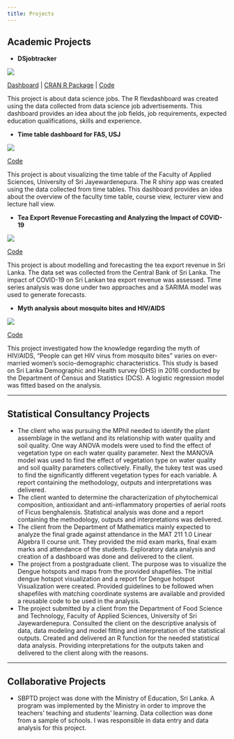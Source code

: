 ```yaml
---
title: Projects
---
```


## Academic Projects

* **DSjobtracker**

![](image_dsjobtracker.jpg)

<a href="https://thiyangt.github.io/dsjobtraker_dashboard_mc/#overview" target="_blank">Dashboard</a> | <a href="https://cran.r-project.org/web/packages/DSjobtracker/index.html" target="_blank">CRAN R Package</a> | <a href="https://github.com/thiyangt/dsjobtraker_dashboard_mc" target="_blank">Code</a><br>

This project is about data science jobs. The R flexdashboard was created using the data collected from data science job advertisements. This dashboard provides an idea about the job fields, job requirements, expected education qualifications, skills and experience.

* **Time table dashboard for FAS, USJ**

![](image_timetable.jpg)

<a href="https://github.com/menashabs/FAS_2nd_Semester_Timetable_Visualization" target="_blank">Code</a><br>

This project is about visualizing the time table of the Faculty of Applied Sciences, University of Sri Jayewardenepura. The R shiny app was created using the data collected from time tables. This dashboard provides an idea about the overview of the faculty time table, course view, lecturer view and lecture hall view. 

* **Tea Export Revenue Forecasting and Analyzing the Impact of COVID-19** 

![](image_teaexportrevenue.png)

<a href="https://github.com/menashabs/TeaExportRevenue_Analysis" target="_blank">Code</a><br>

This project is about modelling and forecasting the tea export revenue in Sri Lanka. The data set was collected from the Central Bank of Sri Lanka. The impact of COVID-19 on Sri Lankan tea export revenue was assessed. Time series analysis was done under two approaches and a SARIMA model was used to generate forecasts. 

* **Myth analysis about mosquito bites and HIV/AIDS** 

![](image_mythanalysis.jpg)

<a href="https://github.com/menashabs/MosquitoBiteMyth_Analysis" target="_blank">Code</a><br>

This project investigated how the knowledge regarding the myth of HIV/AIDS, “People can get HIV virus from mosquito bites” varies on ever-married women’s socio-demographic characteristics. This study is based on Sri Lanka Demographic and Health survey (DHS) in 2016 conducted by the Department of Census and Statistics (DCS). A logistic regression model was fitted based on the analysis.

----

## Statistical Consultancy Projects

* The client who was pursuing the MPhil needed to identify the plant assemblage in the wetland and its relationship with water quality and soil quality. One way ANOVA models were used to find the effect of vegetation type on each water quality parameter. Next the MANOVA model was used to find the effect of vegetation type on water quality and soil quality parameters collectively. Finally, the tukey test was used to find the significantly different vegetation types for each variable. A report containing the methodology, outputs and interpretations was delivered.
* The client wanted to determine the characterization of phytochemical composition, antioxidant and anti-inflammatory properties of aerial roots of Ficus benghalensis. Statistical analysis was done and a report containing the methodology, outputs and interpretations was delivered. 
* The client from the Department of Mathematics mainly expected to analyze the final grade against attendance in the MAT 211 1.0 Linear Algebra II course unit. They provided the mid exam marks, final exam marks and attendance of the students. Exploratory data analysis and creation of a dashboard was done and delivered to the client.
* The project from a postgraduate client. The purpose was to visualize the Dengue hotspots and maps from the provided shapefiles. The initial dengue hotspot visualization and a report for Dengue hotspot Visualization were created. Provided guidelines to be followed when shapefiles with matching coordinate systems are available and provided a reusable code to be used in the analysis.
* The project submitted by a client from the Department of Food Science and Technology, Faculty of Applied Sciences, University of Sri Jayewardenepura. Consulted the client on the descriptive analysis of data, data modeling and model fitting and interpretation of the statistical outputs. Created and delivered an R function for the needed statistical data analysis. Providing interpretations for the outputs taken and delivered to the client along with the reasons.

----

## Collaborative Projects

* SBPTD project was done with the Ministry of Education, Sri Lanka. A program was implemented by the Ministry in order to improve the teachers' teaching and students' learning. Data collection was done from a sample of schools. I was responsible in data entry and data analysis for this project. 

